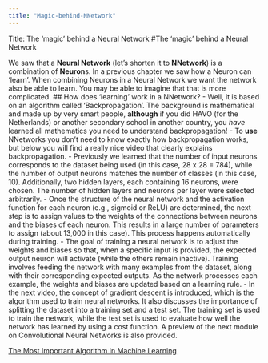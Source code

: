 ```yaml
---
title: "Magic-behind-NNetwork"
---
```


Title: The 'magic' behind a Neural Network
#The 'magic' behind a Neural Network

We saw that a **Neural Network** (let's shorten it to **NNetwork**) is a combination of **Neuron**s.
In a previous chapter we saw how a Neuron can 'learn'. When combining Neurons in a Neural Network we want the network also be able to learn. You may be able to imagine that that is more complicated.
## How does 'learning' work in a NNetwork?
    - Well, it is based on an algorithm called 'Backpropagation'. The background is mathematical and made up by very smart people, **although** if you did HAVO (for the Netherlands) or another secondary school in another country, you *have* learned all mathematics you need to understand backpropagation!
    - To **use** NNetworks you don't need to know exactly how backpropagation works, but below you will find a really nice video that clearly explains backpropagation.
    - Previously we learned that the number of input neurons corresponds to the dataset being used (in this case, 28 x 28 = 784), while the number of output neurons matches the number of classes (in this case, 10). Additionally, two hidden layers, each containing 16 neurons, were chosen. The number of hidden layers and neurons per layer were selected arbitrarily.
    - Once the structure of the neural network and the activation function for each neuron (e.g., sigmoid or ReLU) are determined, the next step is to assign values to the weights of the connections between neurons and the biases of each neuron. This results in a large number of parameters to assign (about 13,000 in this case). This process happens automatically during training.
    - The goal of training a neural network is to adjust the weights and biases so that, when a specific input is provided, the expected output neuron will activate (while the others remain inactive). Training involves feeding the network with many examples from the dataset, along with their corresponding expected outputs. As the network processes each example, the weights and biases are updated based on a learning rule.
    - In the next video, the concept of gradient descent is introduced, which is the algorithm used to train neural networks. It also discusses the importance of splitting the dataset into a training set and a test set. The training set is used to train the network, while the test set is used to evaluate how well the network has learned by using a cost function. A preview of the next module on Convolutional Neural Networks is also provided.
    
[The Most Important Algorithm in Machine Learning](https://www.youtube.com/watch?v=SmZmBKc7Lrs)



